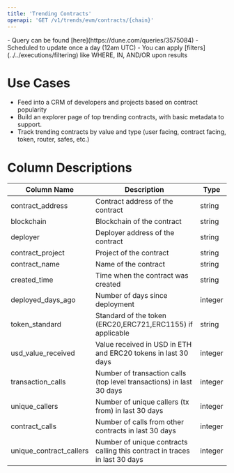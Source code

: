 ```yaml
---
title: 'Trending Contracts'
openapi: 'GET /v1/trends/evm/contracts/{chain}'
---
```


<Note>
- Query can be found [here](https://dune.com/queries/3575084)
- Scheduled to update once a day (12am UTC)
- You can apply [filters](../../executions/filtering) like WHERE, IN, AND/OR upon results
</Note>

# Use Cases

- Feed into a CRM of developers and projects based on contract popularity
- Build an explorer page of top trending contracts, with basic metadata to support.
- Track trending contracts by value and type (user facing, contract facing, token, router, safes, etc.)

# Column Descriptions

| Column Name              | Description                     | Type                   |
|--------------------------|---------------------------------|------------------------|
| contract_address         | Contract address of the contract         | string                 |
| blockchain               | Blockchain of the contract      | string                 |
| deployer                 | Deployer address of the contract        | string                 |
| contract_project         | Project of the contract         | string                 |
| contract_name            | Name of the contract             | string                 |
| created_time             | Time when the contract was created | string              |
| deployed_days_ago        | Number of days since deployment | integer                |
| token_standard           | Standard of the token (ERC20,ERC721,ERC1155) if applicable  | string                 |
| usd_value_received       | Value received in USD in ETH and ERC20 tokens in last 30 days   | integer                 |
| transaction_calls        | Number of transaction calls (top level transactions) in last 30 days   | integer                |
| unique_callers           | Number of unique callers (tx from) in last 30 days     | integer                |
| contract_calls           | Number of calls from other contracts in last 30 days     | integer                |
| unique_contract_callers  | Number of unique contracts calling this contract in traces in last 30 days | integer                |
